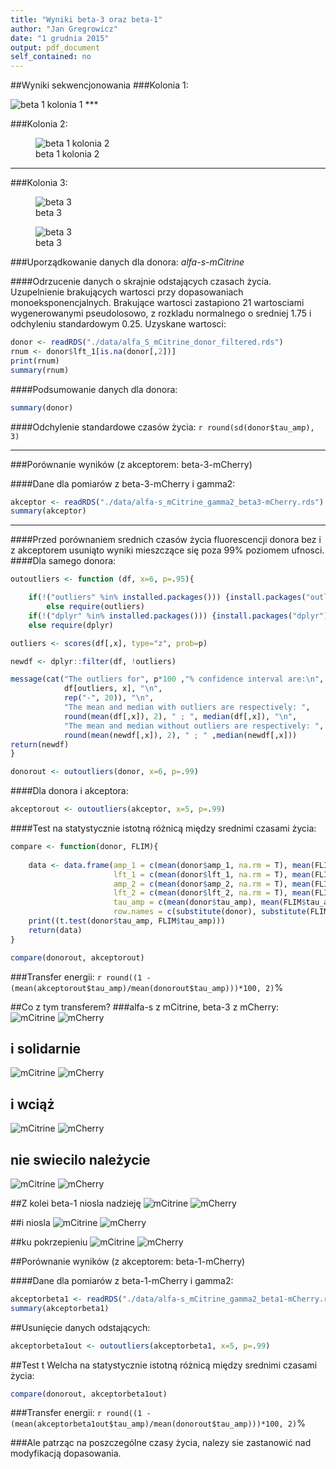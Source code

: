 ```yaml
---
title: "Wyniki beta-3 oraz beta-1"
author: "Jan Gregrowicz"
date: "1 grudnia 2015"
output: pdf_document
self_contained: no
---
```

##Wyniki sekwencjonowania
###Kolonia 1:

![beta 1 kolonia 1](seqbeta1kol1.png)
***

###Kolonia 2:

![beta 1 kolonia 2](seqbeta1kol2.png)


***

###Kolonia 3:

![beta 3](seqbeta3nuc.png)

![beta 3](seqbeta3.jpg)


###Uporządkowanie danych dla donora: *alfa-s-mCitrine*

####Odrzucenie danych o skrajnie odstających czasach życia. Uzupelnienie brakujących wartosci przy dopasowaniach monoeksponencjalnych. Brakujące wartosci zastapiono 21 wartosciami wygenerowanymi pseudolosowo, z rozkladu normalnego o sredniej 1.75 i odchyleniu standardowym 0.25. Uzyskane wartosci:

```r
donor <- readRDS("./data/alfa_S_mCitrine_donor_filtered.rds")
rnum <- donor$lft_1[is.na(donor[,2])]
print(rnum)
summary(rnum)
```

####Podsumowanie danych dla donora:
```r
summary(donor)
```

####Odchylenie standardowe czasów życia: `r round(sd(donor$tau_amp), 3)`

***

###Porównanie wyników (z akceptorem: beta-3-mCherry)

####Dane dla pomiarów z beta-3-mCherry i gamma2:
```r
akceptor <- readRDS("./data/alfa-s_mCitrine_gamma2_beta3-mCherry.rds")
summary(akceptor)
```
***
####Przed porównaniem srednich czasów życia fluorescencji donora bez i z akceptorem usuniąto wyniki mieszczące się poza 99% poziomem ufnosci. 
####Dla samego donora:

```r
outoutliers <- function (df, x=6, p=.95){

    if(!("outliers" %in% installed.packages())) {install.packages("outliers")}
        else require(outliers)
    if(!("dplyr" %in% installed.packages())) {install.packages("dplyr")}
    else require(dplyr)

outliers <- scores(df[,x], type="z", prob=p)

newdf <- dplyr::filter(df, !outliers)

message(cat("The outliers for", p*100 ,"% confidence interval are:\n", 
            df[outliers, x], "\n",
            rep("-", 20)), "\n", 
            "The mean and median with outliers are respectively: ", 
            round(mean(df[,x]), 2), " ; ", median(df[,x]), "\n",
            "The mean and median without outliers are respectively: ", 
            round(mean(newdf[,x]), 2), " ; " ,median(newdf[,x]))
return(newdf)
}

donorout <- outoutliers(donor, x=6, p=.99)
```

####Dla donora i akceptora:
```r
akceptorout <- outoutliers(akceptor, x=5, p=.99)
```

####Test na statystycznie istotną różnicą między srednimi czasami życia:
```r
compare <- function(donor, FLIM){
    
    data <- data.frame(amp_1 = c(mean(donor$amp_1, na.rm = T), mean(FLIM$amp_1)), 
                       lft_1 = c(mean(donor$lft_1, na.rm = T), mean(FLIM$lft_1)), 
                       amp_2 = c(mean(donor$amp_2, na.rm = T), mean(FLIM$amp_2)), 
                       lft_2 = c(mean(donor$lft_2, na.rm = T), mean(FLIM$lft_2)),
                       tau_amp = c(mean(donor$tau_amp), mean(FLIM$tau_amp)),
                       row.names = c(substitute(donor), substitute(FLIM)))
    print((t.test(donor$tau_amp, FLIM$tau_amp)))
    return(data)
}

compare(donorout, akceptorout)
```

###Transfer energii: `r round((1 - (mean(akceptorout$tau_amp)/mean(donorout$tau_amp)))*100, 2)`%

##Co z tym transferem?
###alfa-s z mCitrine, beta-3 z mCherry:
![mCitrine](beta3_1_0.jpg)
![mCherry](beta3_1_1.jpg)

## i solidarnie
![mCitrine](beta3_2_0.jpg)
![mCherry](beta3_2_1.jpg)

## i wciąż
![mCitrine](beta3_3_0.jpg)
![mCherry](beta3_3_1.jpg)

## nie swiecilo należycie
![mCitrine](beta3_4_0.jpg)
![mCherry](beta3_4_1.jpg)

##Z kolei beta-1 niosla nadzieję
![mCitrine](beta1_1_0.jpg)
![mCherry](beta1_1_1.jpg)

##i niosla
![mCitrine](beta1_2_0.jpg)
![mCherry](beta1_2_1.jpg)

##ku pokrzepieniu
![mCitrine](beta1_3_0.jpg)
![mCherry](beta1_3_1.jpg)

##Porównanie wyników (z akceptorem: beta-1-mCherry)

####Dane dla pomiarów z beta-1-mCherry i gamma2:
```r
akceptorbeta1 <- readRDS("./data/alfa-s_mCitrine_gamma2_beta1-mCherry.rds")
summary(akceptorbeta1)
```

##Usunięcie danych odstających:
```r
akceptorbeta1out <- outoutliers(akceptorbeta1, x=5, p=.99)
```

##Test t Welcha na statystycznie istotną różnicą między srednimi czasami życia:
```r
compare(donorout, akceptorbeta1out)
```

###Transfer energii: `r round((1 - (mean(akceptorbeta1out$tau_amp)/mean(donorout$tau_amp)))*100, 2)`%

###Ale patrząc na poszczególne czasy życia, nalezy sie zastanowić nad modyfikacją dopasowania.